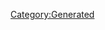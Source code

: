 {{Texts/Music
 |ID=82
 |MusicName=愛は流れる
 |OfficialName=愛は流れる
 |VocalName=飯島真理
 |VocalNameLF=飯島真理
 |Description=作品：超時空要塞マクロス<br/><br/>歌手：飯島真理<br/><br/>作詞：阿佐茜<br/>作曲：羽田健太郎
 |BuyURL=http://recochoku.jp/song/S14225850/single?ds=34294998
 |StoryDesc=戦闘中被弾した輝は地球に降下、そのまま取り残され<br/>ていた未沙の救出へと向かった。戦場ではミンメイの<br/>歌と共に、マクロスが敵旗艦への最後の突撃に挑む。<br/><br/>生き残った輝と未沙は地上でミンメイの歌を耳にし、<br/>無事地球へ帰還するマクロスの姿を目にしたのだった。
 |StoryTitle=「1人ぼっちじゃないんだから」
 |BannerId=1
 |AnmStoreURL=https://anime.dmkt-sp.jp/animestore/ci_pc?workId=20626
}}
[[Category:Generated]]
